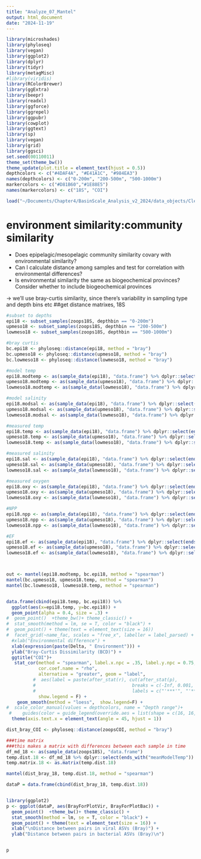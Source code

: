 ```yaml
---
title: "Analyze_07_Mantel"
output: html_document
date: "2024-11-19"
---
```



```r
library(microshades)
library(phyloseq)
library(vegan)
library(ggplot2)
library(dplyr)
library(tidyr)
library(metagMisc)
#library(viridis)
library(RColorBrewer)
library(ggExtra)
library(beepr)
library(readxl)
library(ggforce)
library(ggrepel)
library(ggpubr)
library(cowplot)
library(ggtext)
library(sp)
library(vegan)
library(grid)
library(ggsci)
set.seed(00110011)
theme_set(theme_bw())
theme_update(plot.title = element_text(hjust = 0.5))
depthcolors <- c("#4DAF4A", "#E41A1C", "#984EA3")
names(depthcolors) <- c("0-200m", "200-500m", "500-1000m")
markercolors <- c("#D81B60","#1E88E5")
names(markercolors) <- c("18S", "COI")

```

```r
load("~/Documents/Chapter4/BasinScale_Analysis_v2_2024/data_objects/CleanZooplanktonPhyloseqs.rdat")
```


# environment similarity:community similarity
- Does epipelagic/mesopelagic community similarity covary with environmental similarity? 
- Can I calculate distance among samples and test for correlation with environmental differences? 
- Is environmental similarity the same as biogeochemical provinces? Consider whether to include biogeochemical provinces

-> we'll use bray-curtis similarity, since there's variability in sampling type and depth bins etc 
##get distance matrixes, 18S
```r
#subset to depths
epi18 <- subset_samples(zoops18S, depthbin == "0-200m")
upmeso18 <- subset_samples(zoops18S, depthbin == "200-500m")
lowmeso18 <- subset_samples(zoops18S, depthbin == "500-1000m")

#bray curtis
bc.epi18 <- phyloseq::distance(epi18, method = "bray")
bc.upmeso18 <- phyloseq::distance(upmeso18, method = "bray")
bc.lowmeso18 <- phyloseq::distance(lowmeso18, method = "bray")

#model temp
epi18.modtemp <- as(sample_data(epi18), "data.frame") %>% dplyr::select(ends_with("meanModelTemp")) %>% dist(method = "maximum")
upmeso18.modtemp <- as(sample_data(upmeso18), "data.frame") %>% dplyr::select("meanModelTemp") %>% dist(method = "maximum")
lowmeso18.modtemp <- as(sample_data(lowmeso18), "data.frame") %>% dplyr::select("meanModelTemp") %>% dist(method = "maximum")

#model salinity
epi18.modsal <- as(sample_data(epi18), "data.frame") %>% dplyr::select(ends_with("meanModelSal")) %>% dist(method = "maximum")
upmeso18.modsal <- as(sample_data(upmeso18), "data.frame") %>% dplyr::select("meanModelSal") %>% dist(method = "maximum")
lowmeso18.modsal <- as(sample_data(lowmeso18), "data.frame") %>% dplyr::select("meanModelSal") %>% dist(method = "maximum")

#measured temp
epi18.temp <- as(sample_data(epi18), "data.frame") %>% dplyr::select(ends_with("MeanTemp")) %>% dist(method = "maximum")
upmeso18.temp <- as(sample_data(upmeso18), "data.frame") %>% dplyr::select("MeanTemp") %>% dist(method = "maximum")
lowmeso18.temp <- as(sample_data(lowmeso18), "data.frame") %>% dplyr::select("MeanTemp") %>% dist(method = "maximum")

#measured salinity
epi18.sal <- as(sample_data(epi18), "data.frame") %>% dplyr::select(ends_with("MeanSal")) %>% dist(method = "maximum")
upmeso18.sal <- as(sample_data(upmeso18), "data.frame") %>% dplyr::select("MeanSal") %>% dist(method = "maximum")
lowmeso18.sal <- as(sample_data(lowmeso18), "data.frame") %>% dplyr::select("MeanSal") %>% dist(method = "maximum")

#measured oxygen
epi18.oxy <- as(sample_data(epi18), "data.frame") %>% dplyr::select(ends_with("MeanOxy")) %>% dist(method = "maximum")
upmeso18.oxy <- as(sample_data(upmeso18), "data.frame") %>% dplyr::select("MeanOxy") %>% dist(method = "maximum")
lowmeso18.oxy <- as(sample_data(lowmeso18), "data.frame") %>% dplyr::select("MeanOxy") %>% dist(method = "maximum")

#NPP
epi18.npp <- as(sample_data(epi18), "data.frame") %>% dplyr::select(ends_with("npp_meanyearlytotal")) %>% dist(method = "maximum")
upmeso18.npp <- as(sample_data(upmeso18), "data.frame") %>% dplyr::select("npp_meanyearlytotal") %>% dist(method = "maximum")
lowmeso18.npp <- as(sample_data(lowmeso18), "data.frame") %>% dplyr::select("npp_meanyearlytotal") %>% dist(method = "maximum")

#EF
epi18.ef <- as(sample_data(epi18), "data.frame") %>% dplyr::select(ends_with("ef_meanyearlytotal")) %>% dist(method = "maximum")
upmeso18.ef <- as(sample_data(upmeso18), "data.frame") %>% dplyr::select("ef_meanyearlytotal") %>% dist(method = "maximum")
lowmeso18.ef <- as(sample_data(lowmeso18), "data.frame") %>% dplyr::select("ef_meanyearlytotal") %>% dist(method = "maximum")



out <- mantel(epi18.modtemp, bc.epi18, method = "spearman")
mantel(bc.upmeso18, upmeso18.temp, method = "spearman")
mantel(bc.lowmeso18, lowmeso18.temp, method = "spearman")


data.frame(cbind(epi18.temp, bc.epi18)) %>% 
  ggplot(aes(x=epi18.temp, y=bc.epi18)) +
  geom_point(alpha = 0.4, size = .3) + 
#  geom_point()  +theme_bw()+ theme_classic() + 
#  stat_smooth(method = lm, se = T, color = "black") + 
#  geom_point() + theme(text = element_text(size = 16)) 
#  facet_grid(~name_fac, scales = "free_x", labeller = label_parsed) +
  #xlab("Environmental difference") + 
  xlab(expression(paste(Delta, " Environment"))) + 
  ylab("Bray-Curtis Dissimilarity (BCD)") + 
  ggtitle("COI")+ 
   stat_cor(method = "spearman", label.x.npc = .35, label.y.npc = 0.75,
            cor.coef.name = "rho",
            alternative = "greater", geom = "label", 
          #  aes(label = paste(after_stat(r), cut(after_stat(p), 
          #                                    breaks = c(-Inf, 0.001, 0.01, 0.05, Inf),
          #                                    labels = c("'***'", "'**'", "'*'", "'ns'")), sep = "~','~") ),
            show.legend = F) + 
    geom_smooth(method = "loess",  show.legend=F) + 
#  scale_color_manual(values = depthcolors, name = "Depth range")+
 #    guides(color = guide_legend(override.aes = list(shape = c(16, 16, 16), alpha = 1, size = 2) ) )  + 
  theme(axis.text.x = element_text(angle = 45, hjust = 1))


```

```r
dist_bray_COI <- phyloseq::distance(zoopsCOI, method = "bray")

```

```r
###time matrix
###this makes a matrix with differences between each sample in time
df_md_18 <- as(sample_data(zoops18S), "data.frame")
temp.dist.18 <- df_md_18 %>% dplyr::select(ends_with("meanModelTemp")) %>% dist(method = "maximum")
temp.matrix.18 <- as.matrix(temp.dist.18)
```


```r
mantel(dist_bray_18, temp.dist.18, method = "spearman")


```


```r


dataP = data.frame(cbind(dist_bray_18, temp.dist.18))


library(ggplot2)
p <- ggplot(dataP, aes(BrayForPlotVir, BrayForPlotBac)) +
  geom_point()  +theme_bw()+ theme_classic() + 
  stat_smooth(method = lm, se = T, color = "black") + 
  geom_point() + theme(text = element_text(size = 16)) + 
  xlab("\nDistance between pairs in viral ASVs (Bray)") +
  ylab("Distance between pairs in bacterial ASVs (Bray)\n")


p


```

